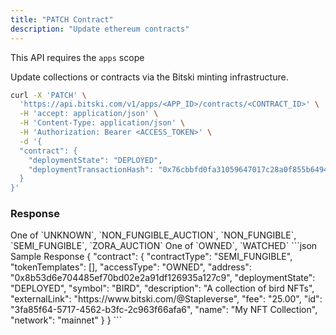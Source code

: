 ```yaml
---
title: "PATCH Contract"
description: "Update ethereum contracts"
---
```


<Note>This API requires the `apps` scope</Note>

Update collections or contracts via the Bitski minting infrastructure.

<RequestExample>

```bash Request
curl -X 'PATCH' \
  'https://api.bitski.com/v1/apps/<APP_ID>/contracts/<CONTRACT_ID>' \
  -H 'accept: application/json' \
  -H 'Content-Type: application/json' \
  -H 'Authorization: Bearer <ACCESS_TOKEN>' \
  -d '{
  "contract": {
    "deploymentState": "DEPLOYED",
    "deploymentTransactionHash": "0x76cbbfd0fa31059647017c28a0f855b6494b995ac77e1228064ba47debf0bb34"
  }
}'
```

</RequestExample>

### Response

<ResponseField name="contracts" type="array of objects" required>
  <Expandable title="properties">
    <ResponseField name="id" type="string" required/>
    <ResponseField name="deploymentState" type="string" required/>
    <ResponseField name="externalLink" type="string" required/>
    <ResponseField name="address" type="string" required/>
    <ResponseField name="network" type="string" required/>
    <ResponseField name="name" type="string" />
    <ResponseField name="description" type="string" />
    <ResponseField name="contractType" type="string">
      One of `UNKNOWN`, `NON_FUNGIBLE_AUCTION`, `NON_FUNGIBLE`, `SEMI_FUNGIBLE`, `ZORA_AUCTION`
    </ResponseField>
    <ResponseField name="tokenTemplates" type="array of objects" />
    <ResponseField name="fee" type="number" />
    <ResponseField name="accessType" type="string" required>
      One of `OWNED`, `WATCHED`
    </ResponseField>
  </Expandable>
</ResponseField>

<ResponseExample>
```json Sample Response
{
  "contract": {
    "contractType": "SEMI_FUNGIBLE",
    "tokenTemplates": [],
    "accessType": "OWNED",
    "address": "0x8b53d6e704485ef70bd02e2a91df126935a127c9",
    "deploymentState": "DEPLOYED",
    "symbol": "BIRD",
    "description": "A collection of bird NFTs",
    "externalLink": "https://www.bitski.com/@Stapleverse",
    "fee": "25.00",
    "id": "3fa85f64-5717-4562-b3fc-2c963f66afa6",
    "name": "My NFT Collection",
    "network": "mainnet"
  }
}
```
</ResponseExample>
